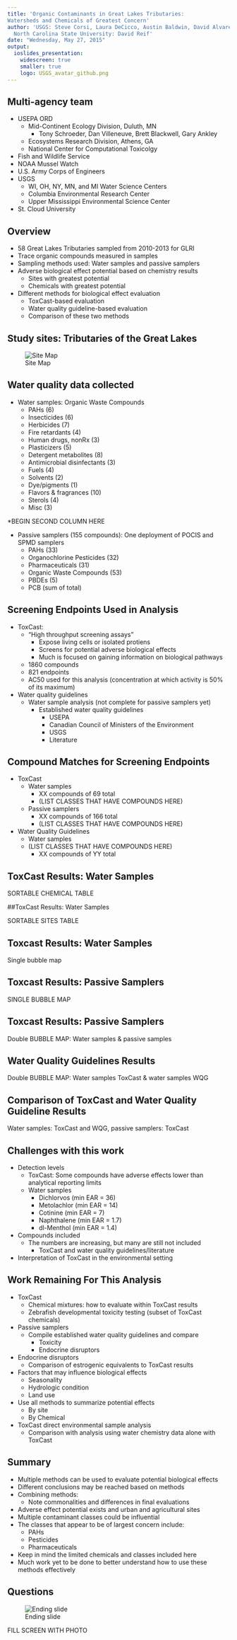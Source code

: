 ```yaml
---
title: 'Organic Contaminants in Great Lakes Tributaries:  
Watersheds and Chemicals of Greatest Concern'
author: 'USGS: Steve Corsi, Laura DeCicco, Austin Baldwin, David Alvarez, Peter Lenaker
  North Carolina State University: David Reif'
date: "Wednesday, May 27, 2015"
output: 
  ioslides_presentation:
    widescreen: true
    smaller: true
    logo: USGS_avatar_github.png
---
```


## Multi-agency team
* USEPA ORD
    + Mid-Continent Ecology Division, Duluth, MN
        * Tony Schroeder, Dan Villeneuve, Brett Blackwell, Gary Ankley
    + Ecosystems Research Division, Athens, GA
    + National Center for Computational Toxicolgy
* Fish and Wildlife Service
* NOAA Mussel Watch
* U.S. Army Corps of Engineers
* USGS
    + WI, OH, NY, MN, and MI Water Science Centers
    + Columbia Environmental Research Center
    + Upper Mississippi Environmental Science Center
* St. Cloud University

## Overview
* 58 Great Lakes Tributaries sampled from 2010-2013 for GLRI
* Trace organic compounds measured in samples
* Sampling methods used: Water samples and passive samplers
* Adverse biological effect potential based on chemistry results
    * Sites with greatest potential
    * Chemicals with greatest potential
* Different methods for biological effect evaluation
    * ToxCast-based evaluation
    * Water quality guideline-based evaluation
    * Comparison of these two methods

## Study sites: Tributaries of the Great Lakes {.flexbox .vcenter}

![Site Map](GLRI_all_basin3.png)

## Water quality data collected
<div class="columns-2">
* Water samples: Organic Waste Compounds
    * PAHs (6) 
    * Insecticides (6)
    * Herbicides (7)
    * Fire retardants (4)
    * Human drugs, nonRx (3)
    * Plasticizers (5)
    * Detergent metabolites (8)
    * Antimicrobial disinfectants (3)
    * Fuels (4)
    * Solvents (2)
    * Dye/pigments (1)
    * Flavors & fragrances (10)
    * Sterols (4)
    * Misc (3)

*BEGIN SECOND COLUMN HERE

* Passive samplers (155 compounds): One deployment of POCIS and SPMD samplers
    * PAHs (33)
    * Organochlorine Pesticides (32)
    * Pharmaceuticals (31)
    * Organic Waste Compounds (53)
    * PBDEs (5)
    * PCB (sum of total)
    
## Screening Endpoints Used in Analysis
* ToxCast: 
    * "High throughput screening assays"
        * Expose living cells or isolated protiens
        * Screens for potential adverse biological effects
        * Much is focused on gaining information on biological pathways
    * 1860 compounds
    * 821 endpoints
    * AC50 used for this analysis (concentration at which activity is 50% of its maximum)
* Water quality guidelines
    * Water sample analysis (not complete for passive samplers yet)
        * Established water quality guidelines
            * USEPA
            * Canadian Council of Ministers of the Environment
            * USGS
            * Literature

## Compound Matches for Screening Endpoints
* ToxCast
    * Water samples
        * XX compounds of 69 total 
        * (LIST CLASSES THAT HAVE COMPOUNDS HERE)
    * Passive samplers
        * XX compounds of 166 total
        * (LIST CLASSES THAT HAVE COMPOUNDS HERE)
* Water Quality Guidelines
    * Water samples
    * (LIST CLASSES THAT HAVE COMPOUNDS HERE)
        * XX compounds of YY total
        
## ToxCast Results: Water Samples

SORTABLE CHEMICAL TABLE

##ToxCast Results: Water Samples

SORTABLE SITES TABLE

## Toxcast Results: Water Samples

Single bubble map


## Toxcast Results: Passive Samplers

SINGLE BUBBLE MAP

## Toxcast Results: Passive Samplers

Double BUBBLE MAP: Water samples & passive samples

## Water Quality Guidelines Results

Double BUBBLE MAP: Water samples ToxCast & water samples WQG

## Comparison of ToxCast and Water Quality Guideline Results

Water samples: ToxCast and WQG, passive samplers: ToxCast

## Challenges with this work
* Detection levels
    * ToxCast: Some compounds have adverse effects lower than analytical reporting limits
    * Water samples
        * Dichlorvos  (min EAR = 36)
        * Metolachlor (min EAR = 14)
        * Cotinine    (min EAR = 7)
        * Naphthalene (min EAR = 1.7)
        * dl-Menthol  (min EAR = 1.4)
* Compounds included
    * The numbers are increasing, but many are still not included
        * ToxCast and water quality guidelines/literature
* Interpretation of ToxCast in the environmental setting
        
## Work Remaining For This Analysis
* ToxCast
    * Chemical mixtures: how to evaluate within ToxCast results 
    * Zebrafish developmental toxicity testing (subset of ToxCast chemicals)
* Passive samplers
    * Compile established water quality guidelines and compare
        * Toxicity
        * Endocrine disruptors
* Endocrine disruptors
    * Comparison of estrogenic equivalents to ToxCast results
* Factors that may influence biological effects
    * Seasonality
    * Hydrologic condition
    * Land use
* Use all methods to summarize potential effects
    * By site
    * By Chemical
* ToxCast direct environmental sample analysis
    * Comparison with analysis using water chemistry data alone with ToxCast
    
## Summary
* Multiple methods can be used to evaluate potential biological effects
* Different conclusions may be reached based on methods
* Combining methods:
    * Note commonalities and differences in final evaluations
* Adverse effect potential exists and urban and agricultural sites
* Multiple contaminant classes could be influential
* The classes that appear to be of largest concern include:
    * PAHs
    * Pesticides
    * Pharmaceuticals
* Keep in mind the limited chemicals and classes included here
* Much work yet to be done to better understand how to use these methods effectively

## Questions {.flexbox .vcenter}

![Ending slide](OntanoganTrib2.jpg)

FILL SCREEN WITH PHOTO
